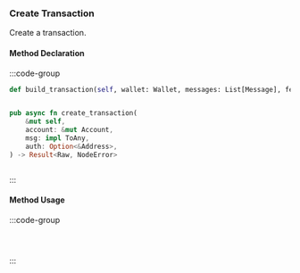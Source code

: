 ### Create Transaction

Create a transaction.

#### Method Declaration

:::code-group

```python [Python]
def build_transaction(self, wallet: Wallet, messages: List[Message], fee: Fee)
```

```typescript [TypeScript]

```

```rust [Rust]
pub async fn create_transaction(
    &mut self,
    account: &mut Account,
    msg: impl ToAny,
    auth: Option<&Address>,
) -> Result<Raw, NodeError>
```

```url [API]
```

:::

#### Method Usage

:::code-group

```rust [Rust]
```

```python [Python]

```

```typescript [TypeScript]

```

:::
